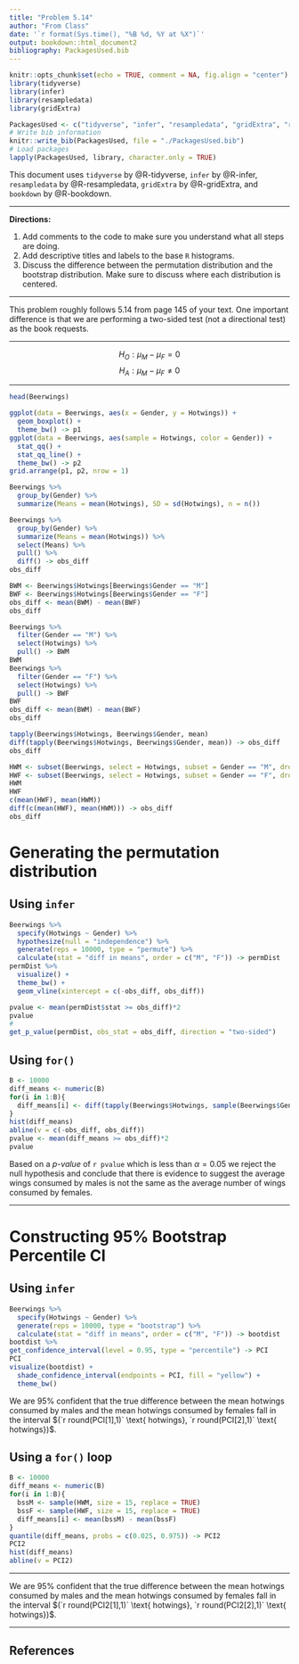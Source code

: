 ```yaml
---
title: "Problem 5.14"
author: "From Class"
date: '`r format(Sys.time(), "%B %d, %Y at %X")`'
output: bookdown::html_document2
bibliography: PackagesUsed.bib
---
```


```r
knitr::opts_chunk$set(echo = TRUE, comment = NA, fig.align = "center")
library(tidyverse)
library(infer)
library(resampledata)
library(gridExtra)
```


```r
PackagesUsed <- c("tidyverse", "infer", "resampledata", "gridExtra", "rmarkdown", "bookdown")
# Write bib information
knitr::write_bib(PackagesUsed, file = "./PackagesUsed.bib")
# Load packages
lapply(PackagesUsed, library, character.only = TRUE)
```

This document uses `tidyverse` by @R-tidyverse, `infer` by @R-infer, `resampledata` by @R-resampledata, `gridExtra` by @R-gridExtra, and `bookdown` by @R-bookdown.

_________________

**Directions:** 

1. Add comments to the code to make sure you understand what all steps are doing.
2. Add descriptive titles and labels to the base `R` histograms.
3. Discuss the difference between the permutation distribution and the bootstrap distribution.  Make sure to discuss where each distribution is centered.

_____________________

This problem roughly follows 5.14 from page 145 of your text.  One important difference is that we are performing a two-sided test (not a directional test) as the book requests.

______________________

$$H_O: \mu_M - \mu_F = 0$$
$$H_A: \mu_M - \mu_F \neq 0$$

_________________


```r
head(Beerwings)
```

```r
ggplot(data = Beerwings, aes(x = Gender, y = Hotwings)) + 
  geom_boxplot() + 
  theme_bw() -> p1
ggplot(data = Beerwings, aes(sample = Hotwings, color = Gender)) + 
  stat_qq() +
  stat_qq_line() +
  theme_bw() -> p2
grid.arrange(p1, p2, nrow = 1)
```

```r
Beerwings %>%
  group_by(Gender) %>%
  summarize(Means = mean(Hotwings), SD = sd(Hotwings), n = n())

Beerwings %>%
  group_by(Gender) %>%
  summarize(Means = mean(Hotwings)) %>%
  select(Means) %>%
  pull() %>%
  diff() -> obs_diff
obs_diff
```





```r
BWM <- Beerwings$Hotwings[Beerwings$Gender == "M"]
BWF <- Beerwings$Hotwings[Beerwings$Gender == "F"]
obs_diff <- mean(BWM) - mean(BWF)
obs_diff
```

```r
Beerwings %>%
  filter(Gender == "M") %>%
  select(Hotwings) %>%
  pull() -> BWM
BWM
Beerwings %>%
  filter(Gender == "F") %>%
  select(Hotwings) %>%
  pull() -> BWF
BWF
obs_diff <- mean(BWM) - mean(BWF)
obs_diff
```

```r
tapply(Beerwings$Hotwings, Beerwings$Gender, mean)
diff(tapply(Beerwings$Hotwings, Beerwings$Gender, mean)) -> obs_diff
obs_diff
```

```r
HWM <- subset(Beerwings, select = Hotwings, subset = Gender == "M", drop = TRUE)
HWF <- subset(Beerwings, select = Hotwings, subset = Gender == "F", drop = TRUE)
HWM
HWF
c(mean(HWF), mean(HWM))
diff(c(mean(HWF), mean(HWM))) -> obs_diff
obs_diff
```

# Generating the permutation distribution
## Using `infer`

```r
Beerwings %>%
  specify(Hotwings ~ Gender) %>%
  hypothesize(null = "independence") %>%
  generate(reps = 10000, type = "permute") %>%
  calculate(stat = "diff in means", order = c("M", "F")) -> permDist
permDist %>%
  visualize() +
  theme_bw() + 
  geom_vline(xintercept = c(-obs_diff, obs_diff))

pvalue <- mean(permDist$stat >= obs_diff)*2
pvalue
#
get_p_value(permDist, obs_stat = obs_diff, direction = "two-sided")
```
## Using `for()`

```r
B <- 10000
diff_means <- numeric(B)
for(i in 1:B){
  diff_means[i] <- diff(tapply(Beerwings$Hotwings, sample(Beerwings$Gender), mean))
}
hist(diff_means)
abline(v = c(-obs_diff, obs_diff))
pvalue <- mean(diff_means >= obs_diff)*2
pvalue
```

Based on a _p-value_ of `r pvalue` which is less than $\alpha = 0.05$ we reject the null hypothesis and conclude that there is evidence to suggest the average wings consumed by males is not the same as the average number of wings consumed by females.

__________________

# Constructing 95% Bootstrap Percentile CI

## Using `infer`

```r
Beerwings %>% 
  specify(Hotwings ~ Gender) %>% 
  generate(reps = 10000, type = "bootstrap") %>% 
  calculate(stat = "diff in means", order = c("M", "F")) -> bootdist
bootdist %>% 
get_confidence_interval(level = 0.95, type = "percentile") -> PCI
PCI
visualize(bootdist) +
  shade_confidence_interval(endpoints = PCI, fill = "yellow") + 
  theme_bw()
```

We are 95% confident that the true difference between the mean hotwings consumed by males and the mean hotwings consumed by females fall in the interval $(`r round(PCI[1],1)` \text{ hotwings}, `r round(PCI[2],1)` \text{ hotwings})$.

## Using a `for()` loop

```r
B <- 10000
diff_means <- numeric(B)
for(i in 1:B){
  bssM <- sample(HWM, size = 15, replace = TRUE)
  bssF <- sample(HWF, size = 15, replace = TRUE)
  diff_means[i] <- mean(bssM) - mean(bssF)
}
quantile(diff_means, probs = c(0.025, 0.975)) -> PCI2
PCI2
hist(diff_means)
abline(v = PCI2)
```

__________

We are 95% confident that the true difference between the mean hotwings consumed by males and the mean hotwings consumed by females fall in the interval $(`r round(PCI2[1],1)` \text{ hotwings}, `r round(PCI2[2],1)` \text{ hotwings})$.

_________

## References